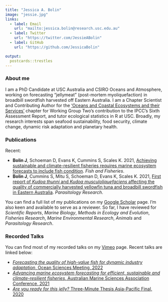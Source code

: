 ```yaml
---
title: "Jessica A. Bolin"
image: "jessie.jpg"
links:
  - label: Email
    url: "mailto:jessica.bolin@research.usc.edu.au"
  - label: Twitter
    url: "https://twitter.com/JessieABolin"
  - label: GitHub
    url: "https://github.com/JessicaBolin"

output:
  postcards::trestles
---
```


### About me 

I am a PhD Candidate at USC Australia and CSIRO Oceans and Atmosphere, working on forecasting "jellymeat" (post-mortem myoliquefaction) in broadbill swordfish harvested off Eastern Australia. I am a Chapter Scientist and Contributing Author for the ['Oceans and Coastal Ecosystems and their Services'](https://report.ipcc.ch/ar6wg2/pdf/IPCC_AR6_WGII_FinalDraft_Chapter03.pdf) chapter for Working Group Two's contribution to the IPCC's Sixth Assessment Report, and tutor ecological statistics in R at USC. Broadly, my research interests span seafood sustainability, food security, climate change, dynamic risk adaptation and planetary health. 



### Publications

Recent:

- **Bolin J**, Schoeman D, Evans K, Cummins S, Scales K. 2021, [Achieving sustainable and climate-resilient fisheries requires marine ecosystem forecasts to include fish condition](https://doi.org/10.1111/faf.12569). *Fish and Fisheries*.
- **Bolin J**, Cummins S, Mitu S, Schoeman D, Evans K, Scales K. 2021, [First report of *Kudoa thunni* and *Kudoa musculoliquefaciens* affecting the quality of commercially harvested yellowfin tuna and broadbill swordfish in Eastern Australia](https://doi.org/10.1007/s00436-021-07206-8). *Parasitology Research*.  
<!-- - **Bolin J**, Schoeman D, Piza-Roca C, Scales K. 2020, [A current affair: entanglement of humpback whales in coastal shark-control nets](https://doi.org/10.1002/rse2.133). *Remote Sensing in Ecology and Conservation*. -->

You can find a full list of my publications on my [Google Scholar](https://scholar.google.com.au/citations?user=ahZht6IAAAAJ&hl=en) page. I'm also keen and available to serve as a reviewer. So far, I have reviewed for _Scientific Reports_, _Marine Biology_, _Methods in Ecology and Evolution_, _Fisheries Research_, _Marine Environmental Research_, _Animals_ and _Parasitology Research_.


### Recorded Talks

You can find most of my recorded talks on my [Vimeo](https://vimeo.com/jessicabolin) page. Recent talks are linked below:

- [_Forecasting the quality of high-value fish for dynamic industry adaptation_, Ocean Sciences Meeting, 2022](https://vimeo.com/672678510)
- [_Advancing marine ecosystem forecasting for efficient, sustainable and climate-resilient fisheries_, Australian Marine Sciences Association Conference, 2021](https://vimeo.com/558468000) 
- [_Are you ready for this jelly?_ Three-Minute Thesis Asia-Pacific Final, 2020](https://vimeo.com/449148624)